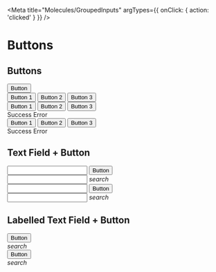 
<Meta title="Molecules/GroupedInputs"
  argTypes={{ onClick: { action: 'clicked' } }}
/>

# Buttons

## Buttons

<Canvas>
  <Story name='Buttons'>
    <div className='background-light'>
      <GroupedInputs>
        <Button>Button</Button>
      </GroupedInputs>
    </div>
    <div className='background-light'>
      <GroupedInputs>
        <Button>Button 1</Button>
        <Button>Button 2</Button>
        <Button>Button 3</Button>
      </GroupedInputs>
    </div>
    <div className='background-light'>
      <GroupedInputs>
        <Button to='#'>Button 1</Button>
        <Button to='#'>Button 2</Button>
        <Button to='#'>Button 3</Button>
      </GroupedInputs>
    </div>
    <div className='background-light'>
      <GroupedInputs>
        <ButtonSuccess>Success</ButtonSuccess>
        <ButtonError>Error</ButtonError>
      </GroupedInputs>
    </div>
    <div className='background-dark'>
      <GroupedInputs>
        <Button>Button 1</Button>
        <Button>Button 2</Button>
        <Button>Button 3</Button>
      </GroupedInputs>
    </div>
    <div className='background-dark'>
      <GroupedInputs>
        <ButtonSuccess>Success</ButtonSuccess>
        <ButtonError>Error</ButtonError>
      </GroupedInputs>
    </div>
  </Story>
</Canvas>

## Text Field + Button

<Canvas>
  <Story name='Text Field + Button'>
    <div className='background-light'>
      <GroupedInputs>
        <Input />
        <Button>Button</Button>
      </GroupedInputs>
    </div>
    <div className='background-light'>
      <GroupedInputs>
        <Input />
        <ButtonIcon>
          <i className='material-icons'>search</i>
        </ButtonIcon>
      </GroupedInputs>
    </div>
    <div className='background-dark'>
      <GroupedInputs>
        <Input />
        <Button>Button</Button>
      </GroupedInputs>
    </div>
    <div className='background-dark'>
      <GroupedInputs>
        <Input />
        <ButtonIcon>
          <i className='material-icons'>search</i>
        </ButtonIcon>
      </GroupedInputs>
    </div>
  </Story>
</Canvas>

## Labelled Text Field + Button

<Canvas>
  <Story name='Labelled Text Field + Button'>
    <div className='background-light'>
      <GroupedInputs>
        <LabelledInput label='label'/>
        <Button>Button</Button>
      </GroupedInputs>
    </div>
    <div className='background-light'>
      <GroupedInputs>
        <LabelledInput label='label'/>
        <ButtonIcon>
          <i className='material-icons'>search</i>
        </ButtonIcon>
      </GroupedInputs>
    </div>
    <div className='background-dark'>
      <GroupedInputs>
        <LabelledInput label='label'/>
        <Button>Button</Button>
      </GroupedInputs>
    </div>
    <div className='background-dark'>
      <GroupedInputs>
        <LabelledInput label='label'/>
        <ButtonIcon>
          <i className='material-icons'>search</i>
        </ButtonIcon>
      </GroupedInputs>
    </div>
  </Story>
</Canvas>
